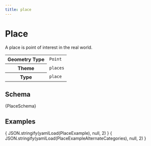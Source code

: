 ```yaml
---
title: place
---
```



# Place

A place is point of interest in the real world.

<table>
  <tbody>
  <tr>
    <th>Geometry Type</th>
    <td><code>Point</code></td>
  </tr>
  <tr>
    <th>Theme</th>
    <td><code>places</code></td>
  </tr>
  <tr>
    <th>Type</th>
    <td><code>place</code></td>
  </tr>
  </tbody>
</table>


## Schema

<Tabs>
  <TabItem value="browsable" label="Browsable" default>
    <JSONSchemaViewer schema={ yamlLoad(PlaceSchema) } resolverOptions={ generateResolverOptions({remote: true, yamlBasePath: '/places'})}/>
  </TabItem>
  <TabItem value="yaml" label="YAML" default>
    <CodeBlock language="jsx">{PlaceSchema}</CodeBlock>
  </TabItem>
</Tabs>

## Examples

<Tabs>
  <TabItem value="1" label="Place" default>
    <CodeBlock language="json">{ JSON.stringify(yamlLoad(PlaceExample), null, 2) }</CodeBlock>
  </TabItem>
  <TabItem value="2" label="Alternate Categories" default>
    <CodeBlock language="json">{ JSON.stringify(yamlLoad(PlaceExampleAlternateCategories), null, 2) }</CodeBlock>
  </TabItem>

</Tabs>
